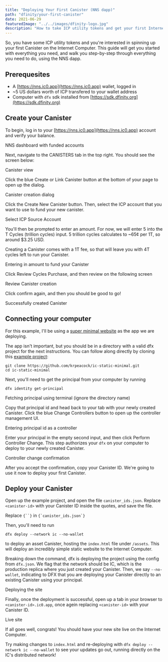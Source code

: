 ```yaml
---
title: "Deploying Your First Canister (NNS dapp)"
path: "dfinity/your-first-canister"
date: 2021-06-29
featuredImage: "../../images/dfinity-logo.jpg"
description: "How to take ICP utility tokens and get your first Internet Computer Canister up and running (<5 minutes)"
---
```



So, you have some ICP utility tokens and you're interested in spinning up your first Canister on the Internet Computer. This guide will get you started with everything you need, and walk you step-by-step through everything you need to do, using the NNS dapp.

## Prerequesites

* A [https://nns.ic0.app](https://nns.ic0.app) wallet, logged in
* ~5 US dollars worth of ICP transfered to your wallet address
* Computer with `dfx` sdk installed from [https://sdk.dfinity.org](https://sdk.dfinity.org)

## Create your Canister

To begin, log in to your [https://nns.ic0.app](https://nns.ic0.app) account and verify your balance.

<BlogImage src={nnsAccounts}>
    NNS dashboard with funded accounts
</BlogImage>

Next, navigate to the CANISTERS tab in the top right. You should see the screen below:

<BlogImage src={canisterView}>
    Canister view
</BlogImage>

Click the blue Create or Link Canister button at the bottom of your page to open up the dialog.

<BlogImage src={createNewCanister}>
    Canister creation dialog
</BlogImage>

Click the Create New Canister button. Then, select the ICP account that you want to use to fund your new canister.

<BlogImage src={selectSource}>
    Select ICP Source Account
</BlogImage>

You'll then be prompted to enter an amount. For now, we will enter 5 into the T Cycles (trillion cycles) input. 5 trillion cycles calculates to ~65¢ per 1T, so around $3.25 USD.

Creating a Canister comes with a 1T fee, so that will leave you with 4T cycles left to run your Canister.

<BlogImage src={enterAmount}>
    Entering in amount to fund your Canister
</BlogImage>

Click Review Cycles Purchase, and then review on the following screen

<BlogImage src={reviewCanisterCreation}>
    Review Canister creation
</BlogImage>

Click confirm again, and then you should be good to go!

<BlogImage src={canisterCreated}>
    Successfully created Canister
</BlogImage>

## Connecting your computer

For this example, I'll be using a [super minimal website](https://px4js-kiaaa-aaaah-aacqq-cai.ic0.app) as the app we are deploying. 

The app isn't important, but you should be in a directory with a valid dfx project for the next instructions. You can follow along directly by cloning this [example project](https://github.com/krpeacock/ic-static-minimal):

```shell-session
git clone https://github.com/krpeacock/ic-static-minimal.git
cd ic-static-minimal
```

Next, you'll need to get the principal from your computer by running

```shell-session
dfx identity get-principal
```

<BlogImage src={getPrincipal}>
    Fetching principal using terminal (ignore the directory name)
</BlogImage>

Copy that principal id and head back to your tab with your newly created Canister. Click the blue Change Controllers button to open up the controller management UI.

<BlogImage src={addController}>
    Entering principal id as a controller
</BlogImage>

Enter your principal in the empty second input, and then click Perform Controller Change. This step authorizes your `dfx` on your computer to deploy to your newly created Canister.

<BlogImage src={confirmController}>
    Controller change confirmation
</BlogImage>

After you accept the confirmation, copy your Canister ID. We're going to use it now to deploy your first Canister.

## Deploy your Canister

Open up the example project, and open the file `canister_ids.json`. Replace `<canister-id>` with your Canister ID inside the quotes, and save the file.

<BlogImage src={customizeExampleSite}>
    Replace <code>{`<canister-id>`}</code> in <code>{`canister_ids.json`}</code>
</BlogImage>


Then, you'll need to run 

```shell-session
dfx deploy --network ic --no-wallet
```

to deploy an asset Canister, hosting the `index.html` file under `/assets`. This will deploy an incredibly simple static website to the Internet Computer. 

Breaking down the command, dfx is deploying the project using the config from `dfx.json`. We flag that the network should be IC, which is the production replica where you just created your Canister. Then, we say `--no-wallet`, indicating to DFX that you are deploying your Canister directly to an existing Canister using your principal.

<BlogImage src={deployExampleSite}>
    Deploying the site
</BlogImage>

Finally, once the deployment is successful, open up a tab in your browser to `<canister-id>.ic0.app`, once agein replacing `<canister-id>` with your Canister ID.

<BlogImage src={liveSite}>
    Live site
</BlogImage>

If all goes well, congrats! You should have your new site live on the Internet Computer.

Try making changes to `index.html` and re-deploying with `dfx deploy --network ic --no-wallet` to see your updates go out, running directly on the IC's distributed network!